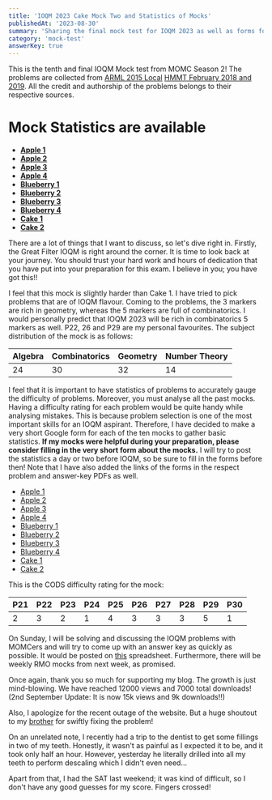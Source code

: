```yaml
---
title: 'IOQM 2023 Cake Mock Two and Statistics of Mocks'
publishedAt: '2023-08-30'
summary: 'Sharing the final mock test for IOQM 2023 as well as forms for each mock to compile statistics'
category: 'mock-test'
answerKey: true
---
```


This is the tenth and final IOQM Mock test from MOMC Season 2! The problems are collected from [ARML 2015 Local](https://www.arml2.com/arml_2017/public_arml_local/arml_local_sample_contest_files/ARMLLocal2015Solutions.pdf) [HMMT February 2018 and 2019](https://www.hmmt.org/www/archive/problems). All the credit and authorship of the problems belongs to their respective sources.

# Mock Statistics are available

- **[Apple 1](https://docs.google.com/forms/d/1lXpH9yFF5kBKcqBS7OptdfQ_aAA1bNipTQyd-ULIbpc/viewanalytics)**
- **[Apple 2](https://docs.google.com/forms/d/1_AV6-uOqBHAoMlkjCAaJje5FX6ByluoG2ZOWjscpCn4/viewanalytics)**
- **[Apple 3](https://docs.google.com/forms/d/1JkdqCNfRazVsxa2N1emGznu5CbT8YmE5chFQKMmm3Iw/viewanalytics)**
- **[Apple 4](https://docs.google.com/forms/d/1Nrgfv1HR5NBk4qgqdUiDI7Y5oQcVdFJeUKgfekfo1vs/viewanalytics)**
- **[Blueberry 1](https://docs.google.com/forms/d/1L-3F5KnLN0ClpqvNZU14BisxilA9eo3mVE8jGF1C2DU/viewanalytics)**
- **[Blueberry 2](https://docs.google.com/forms/d/1qlsl0DSZDwyaspBW-QZuJT9j5NAoUFJM4x2SS1BmZgQ/viewanalytics)**
- **[Blueberry 3](https://docs.google.com/forms/d/1VL4bHkq4EtHsIvazuY_fEzpRQXlBUwMvzCM-jzLIoCA/viewanalytics)**
- **[Blueberry 4](https://docs.google.com/forms/d/1FiLBV3TlgyvVU0rE9UcPoyg2J0K5Kr7YWemx7ZRUaqU/viewanalytics)**
- **[Cake 1](https://docs.google.com/forms/d/1PO4CXCcndGTVBgfVUcfmohcHQPovuz16H0Z9LnTkZjc/viewanalytics)**
- **[Cake 2](https://docs.google.com/forms/d/1geHDOpAESGv2-INEbMK7q1zge-7MWdLMWv_UypdJl50/viewanalytics)**



There are a lot of things that I want to discuss, so let's dive right in. Firstly, the Great Filter IOQM is right around the corner. It is time to look back at your journey. You should trust your hard work and hours of dedication that you have put into your preparation for this exam. I believe in you; you have got this!!

I feel that this mock is slightly harder than Cake 1. I have tried to pick problems that are of IOQM flavour. Coming to the problems, the 3 markers are rich in geometry, whereas the 5 markers are full of combinatorics. I would personally predict that IOQM 2023 will be rich in combinatorics 5 markers as well. P22, 26 and P29 are my personal favourites. The subject distribution of the mock is as follows:

| Algebra | Combinatorics | Geometry  | Number Theory |
| ---| --- | --- | ---|
| 24 | 30 | 32 | 14 |

I feel that it is important to have statistics of problems to accurately gauge the difficulty of problems. Moreover, you must analyse all the past mocks. Having a difficulty rating for each problem would be quite handy while analysing mistakes. This is because problem selection is one of the most important skills for an IOQM aspirant. Therefore, I have decided to make a very short Google form for each of the ten mocks to gather basic statistics. **If my mocks were helpful during your preparation, please consider filling in the very short form about the mocks.** I will try to post the statistics a day or two before IOQM, so be sure to fill in the forms before then! Note that I have also added the links of the forms in the respect problem and answer-key PDFs as well.

- [Apple 1](https://forms.gle/eD7jSjRq7Ec8uc1A7) 
- [Apple 2](https://forms.gle/4n6Q9QjabmA6yx2o6)
- [Apple 3](https://forms.gle/pxA1VuH3WwThSLSi6)
- [Apple 4](https://forms.gle/u3c1xzihQvPSUH2L7)
- [Blueberry 1](https://forms.gle/2Sh4AQH5KxreEFKg9)
- [Blueberry 2](https://forms.gle/jcPYJJRzxpbKmnc39)
- [Blueberry 3](https://forms.gle/kv9t45ZodZCxg4yA8)
- [Blueberry 4](https://forms.gle/vAjSw9hnCzBfA3o46)
- [Cake 1](https://forms.gle/LFxhi5ostF7ERQrY9)
- [Cake 2](https://forms.gle/Q1KQ9agKwYdrjpAw8)


This is the CODS difficulty rating for the mock:

| P21 | P22 | P23 | P24 | P25 | P26 | P27 | P28 | P29 | P30 |
| ---| --- | --- | ---| ---| --- | ---| ---| --- | ---  |
| 2| 3 | 2  | 1 | 4  |  3 |3  |  3| 5  | 1  |

On Sunday, I will be solving and discussing the IOQM problems with MOMCers and will try to come up with an answer key as quickly as possible. It would be posted on [this](https://docs.google.com/spreadsheets/d/1FDiNijrESp3COx8n10qcHCOXoIR7tupq4sgsxT_jxaQ/edit?usp=sharing) spreadsheet. Furthermore, there will be weekly RMO mocks from next week, as promised.

Once again, thank you so much for supporting my blog. The growth is just mind-blowing. We have reached 12000 views and 7000 total downloads! (2nd September Update: It is now 15k views and 9k downloads!!)

Also, I apologize for the recent outage of the website. But a huge shoutout to my [brother](https://www.abjt.dev/) for swiftly fixing the problem!

On an unrelated note, I recently had a trip to the dentist to get some fillings in two of my teeth. Honestly, it wasn't as painful as I expected it to be, and it took only half an hour. However, yesterday he literally drilled into all my teeth to perform descaling which I didn't even need...

Apart from that, I had the SAT last weekend; it was kind of difficult, so I don't have any good guesses for my score. Fingers crossed!